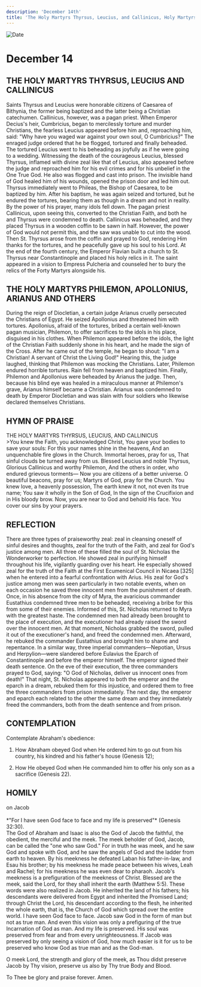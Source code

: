 ```yaml
---
description: 'December 14th'
title: 'The Holy Martyrs Thyrsus, Leucius, and Callinicus, Holy Martyrs Philemon, Apollonius, Arianus, and Others'
---
```


<CustomPaginator />
<RunningHead />

<Image src="/title-imprint.png" height={68} width={50} alt="Date" className="title-imprint"/>

# <div id="date">December <Image className="four-dot" src="/four-dot.png" height={15} width={15} alt="" />14</div>

## THE HOLY MARTYRS THYRSUS, LEUCIUS AND CALLINICUS

Saints Thyrsus and Leucius were honorable citizens of Caesarea of Bithynia, the former being baptized and the latter being a Christian catechumen. Callinicus, however, was a pagan priest. When Emperor Decius's heir, Cumbricius, began to mercilessly torture and murder Christians, the fearless Leucius appeared before him and, reproaching him, said: "Why have you waged war against your own soul, O Cumbricius?" The enraged judge ordered that he be flogged, tortured and finally beheaded. The tortured Leucius went to his beheading as joyfully as if he were going to a wedding. Witnessing the death of the courageous Leucius, blessed Thyrsus, inflamed with divine zeal like that of Leucius, also appeared before the judge and reproached him for his evil crimes and for his unbelief in the One True God. He also was flogged and cast into prison. The invisible hand of God healed him of his wounds, opened the prison door and led him out. Thyrsus immediately went to Phileas, the Bishop of Caesarea, to be baptized by him. After his baptism, he was again seized and tortured, but he endured the tortures, bearing them as though in a dream and not in reality. By the power of his prayer, many idols fell down. The pagan priest Callinicus, upon seeing this, converted to the Christian Faith, and both he and Thyrsus were condemned to death. Callinicus was beheaded, and they placed Thyrsus in a wooden coffin to be sawn in half. However, the power of God would not permit this, and the saw was unable to cut into the wood. Then St. Thyrsus arose from the coffin and prayed to God, rendering Him thanks for the tortures, and he peacefully gave up his soul to his Lord. At the end of the fourth century, the Emperor Flavian built a church to St. Thyrsus near Constantinople and placed his holy relics in it. The saint appeared in a vision to Empress Pulcheria and counseled her to bury the relics of the Forty Martyrs alongside his.

## THE HOLY MARTYRS PHILEMON, APOLLONIUS, ARIANUS AND OTHERS

During the reign of Diocletian, a certain judge Arianus cruelly persecuted the Christians of Egypt. He seized Apollonius and threatened him with tortures. Apollonius, afraid of the tortures, bribed a certain well-known pagan musician, Philemon, to offer sacrifices to the idols in his place, disguised in his clothes. When Philemon appeared before the idols, the light of the Christian Faith suddenly shone in his heart, and he made the sign of the Cross. After he came out of the temple, he began to shout: "I am a Christian! A servant of Christ the Living God!" Hearing this, the judge laughed, thinking that Philemon was mocking the Christians. Later, Philemon endured horrible tortures. Rain fell from heaven and baptized him. Finally, Philemon and Apollonius were beheaded by Arianus the judge. Then, because his blind eye was healed in a miraculous manner at Philemon's grave, Arianus himself became a Christian. Arianus was condemned to death by Emperor Diocletian and was slain with four soldiers who likewise declared themselves Christians.
 

## HYMN OF PRAISE
<div style={{textAlign:'center', color:'crimson', fontWeight:'bold'}}>
THE HOLY MARTYRS THYRSUS, LEUCIUS, AND CALLINICUS
</div>
>You knew the Faith, you acknowledged Christ,  
You gave your bodies to save your souls:  
For this your names shine in the heavens,  
And an unquenchable fire glows in the Church.  
Immortal heroes, pray for us,  
That sinful clouds be turned away from us.  
Blessed Leucius and noble Thyrsus,  
Glorious Callinicus and worthy Philemon,  
And the others in order, who endured grievous torments—  
Now you are citizens of a better universe.  
O beautiful beacons, pray for us;  
Martyrs of God, pray for the Church.  
You knew love, a heavenly possession,  
The earth knew it not, not even its true name;  
You saw it wholly in the Son of God,  
In the sign of the Crucifixion and in His bloody brow.  
Now, you are near to God and behold His face.  
You cover our sins by your prayers.  


## REFLECTION

There are three types of praiseworthy zeal: zeal in cleansing oneself of sinful desires and thoughts, zeal for the truth of the Faith, and zeal for God's justice among men. All three of these filled the soul of St. Nicholas the Wonderworker to perfection. He showed zeal in purifying himself throughout his life, vigilantly guarding over his heart. He especially showed zeal for the truth of the Faith at the First Ecumenical Council in Nicaea [325] when he entered into a fearful confrontation with Arius. His zeal for God's justice among men was seen particularly in two notable events, when on each occasion he saved three innocent men from the punishment of death. Once, in his absence from the city of Myra, the avaricious commander Eustathius condemned three men to be beheaded, receiving a bribe for this from some of their enemies. Informed of this, St. Nicholas returned to Myra with the greatest haste. The condemned men had already been brought to the place of execution, and the executioner had already raised the sword over the innocent men. At that moment, Nicholas grabbed the sword, pulled it out of the executioner's hand, and freed the condemned men. Afterward, he rebuked the commander Eustathius and brought him to shame and repentance. In a similar way, three imperial commanders—Nepotian, Ursus and Herpylion—were slandered before Eulavius the Eparch of Constantinople and before the emperor himself. The emperor signed their death sentence. On the eve of their execution, the three commanders prayed to God, saying: "O God of Nicholas, deliver us innocent ones from death!" That night, St. Nicholas appeared to both the emperor and the eparch in a dream, rebuked them for this injustice, and ordered them to free the three commanders from prison immediately. The next day, the emperor and eparch each related to the other the same dream and they immediately freed the commanders, both from the death sentence and from prison.


## CONTEMPLATION

Contemplate Abraham's obedience:

1. How Abraham obeyed God when He ordered him to go out from his country, his kindred and his father's house (Genesis 12);

2. How He obeyed God when He commanded him to offer his only son as a sacrifice (Genesis 22).


## HOMILY
<div style={{textAlign:'center', color:'crimson', fontWeight:'bold'}}>
on Jacob
</div>
<br />
<div style={{textAlign:'right'}}>
*"For I have seen God face to face and my life is preserved"* (Genesis 32:30).
</div>
The God of Abraham and Isaac is also the God of Jacob the faithful, the obedient, the merciful and the meek. The meek beholder of God, Jacob, can be called the "one who saw God." For in truth he was meek, and he saw God and spoke with God, and he saw the angels of God and the ladder from earth to heaven. By his meekness he defeated Laban his father-in-law, and Esau his brother; by his meekness he made peace between his wives, Leah and Rachel; for his meekness he was even dear to pharaoh. Jacob's meekness is a prefiguration of the meekness of Christ. Blessed are the meek, said the Lord, for they shall inherit the earth (Matthew 5:5). These words were also realized in Jacob. He inherited the land of his fathers; his descendants were delivered from Egypt and inherited the Promised Land; through Christ the Lord, his descendant according to the flesh, he inherited the whole earth, that is, the Church of God which spread over the entire world. I have seen God face to face. Jacob saw God in the form of man but not as true man. And even this vision was only a prefiguring of the true Incarnation of God as man. And my life is preserved. His soul was preserved from fear and from every unrighteousness. If Jacob was preserved by only seeing a vision of God, how much easier is it for us to be preserved who know God as true man and as the God-man.

O meek Lord, the strength and glory of the meek, as Thou didst preserve Jacob by Thy vision, preserve us also by Thy true Body and Blood.

To Thee be glory and praise forever. Amen.